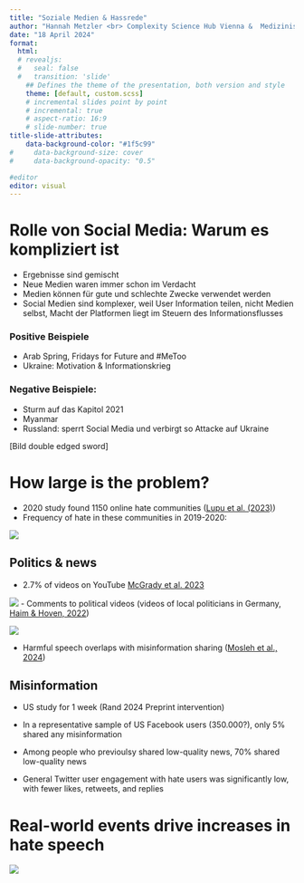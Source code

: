 ```yaml
---
title: "Soziale Medien & Hassrede"
author: "Hannah Metzler <br> Complexity Science Hub Vienna &  Medizinische Universität Wien <br> Slides: hannahmetzler.eu/klimaaktiv"
date: "18 April 2024"
format: 
  html:
  # revealjs: 
  #   seal: false
  #   transition: 'slide'
    ## Defines the theme of the presentation, both version and style
    theme: [default, custom.scss]
    # incremental slides point by point
    # incremental: true
    # aspect-ratio: 16:9
    # slide-number: true
title-slide-attributes:
    data-background-color: "#1f5c99"
#     data-background-size: cover
#     data-background-opacity: "0.5"

#editor
editor: visual
---
```


# Rolle von Social Media: Warum es kompliziert ist

- Ergebnisse sind gemischt
- Neue Medien waren immer schon im Verdacht
- Medien können für gute und schlechte Zwecke verwendet werden
- Social Medien sind komplexer, weil User Information teilen, nicht Medien selbst, Macht der Platformen liegt im Steuern des Informationsflusses

### Positive Beispiele

* Arab Spring, Fridays for Future and #MeToo
* Ukraine: Motivation & Informationskrieg

### Negative Beispiele: 

* Sturm auf das Kapitol 2021
* Myanmar
* Russland: sperrt Social Media und verbirgt so Attacke auf Ukraine

[Bild double edged sword]

# How large is the problem?

-   2020 study found 1150 online hate communities ([Lupu et al. (2023)](https://journals.plos.org/plosone/article?id=10.1371/journal.pone.0278511))
-   Frequency of hate in these communities in 2019-2020:

![](https://doi.org/10.1371/journal.pone.0278511.g003)


## Politics & news

- 2.7% of videos on YouTube [McGrady et al. 2023](https://journalqd.org/article/view/4066/3766)

![](images_hate/McGrady2023_Youtube_video_categories.png)
- Comments to political videos (videos of local politicians in Germany, [Haim & Hoven, 2022](https://journalqd.org/article/view/3528))

![](images_hate/Haim2022_Youtube_hate_speech.svg)

- Harmful speech overlaps with misinformation sharing ([Mosleh et al., 2024](https://doi.org/10.1093/pnasnexus/pgae111))


## Misinformation

- US study for 1 week (Rand 2024 Preprint intervention)
- In a representative sample of US Facebook users (350.000?), only 5% shared any misinformation
- Among people who previoulsy shared low-quality news, 70% shared low-quality news

- General Twitter user engagement with hate users was significantly low, with fewer likes, retweets, and replies

# Real-world events drive increases in hate speech

![](https://doi.org/10.1371/journal.pone.0278511.g004)


